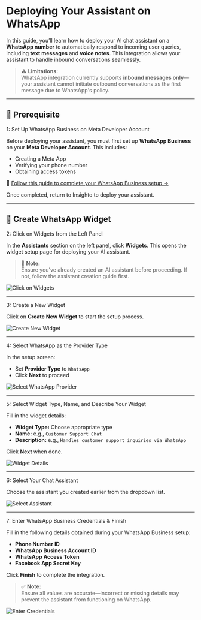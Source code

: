 # Deploying Your Assistant on WhatsApp

In this guide, you’ll learn how to deploy your AI chat assistant on a **WhatsApp number** to automatically respond to incoming user queries, including **text messages** and **voice notes**. This integration allows your assistant to handle inbound conversations seamlessly.

> ⚠ **Limitations:**  
WhatsApp integration currently supports **inbound messages only**—your assistant cannot initiate outbound conversations as the first message due to WhatsApp's policy.

---

## 🧩 Prerequisite

1: Set Up WhatsApp Business on Meta Developer Account

Before deploying your assistant, you must first set up **WhatsApp Business** on your **Meta Developer Account**. This includes:

- Creating a Meta App  
- Verifying your phone number  
- Obtaining access tokens  

🔗 [Follow this guide to complete your WhatsApp Business setup →](https://docs.insighto.ai/Whatsapp-Guide)

Once completed, return to Insighto to deploy your assistant.

---

## 🚀 Create WhatsApp Widget

2: Click on Widgets from the Left Panel

In the **Assistants** section on the left panel, click **Widgets**. This opens the widget setup page for deploying your AI assistant.

> 🔔 **Note:**  
Ensure you've already created an AI assistant before proceeding. If not, follow the assistant creation guide first.

![Click on Widgets](images/ww/2.png)

---

3: Create a New Widget

Click on **Create New Widget** to start the setup process.

![Create New Widget](images/ww/3.png)

---

4: Select WhatsApp as the Provider Type

In the setup screen:

- Set **Provider Type** to `WhatsApp`  
- Click **Next** to proceed

![Select WhatsApp Provider](images/ww/4.png)

---

5: Select Widget Type, Name, and Describe Your Widget

Fill in the widget details:

- **Widget Type:** Choose appropriate type  
- **Name:** e.g., `Customer Support Chat`  
- **Description:** e.g., `Handles customer support inquiries via WhatsApp`

Click **Next** when done.

![Widget Details](images/ww/5.png)

---

6: Select Your Chat Assistant

Choose the assistant you created earlier from the dropdown list.

![Select Assistant](images/ww/6.png)

---

7: Enter WhatsApp Business Credentials & Finish

Fill in the following details obtained during your WhatsApp Business setup:

- **Phone Number ID**  
- **WhatsApp Business Account ID**  
- **WhatsApp Access Token**  
- **Facebook App Secret Key**

Click **Finish** to complete the integration.

> ✅ **Note:**  
Ensure all values are accurate—incorrect or missing details may prevent the assistant from functioning on WhatsApp.

![Enter Credentials](images/ww/7.png)

